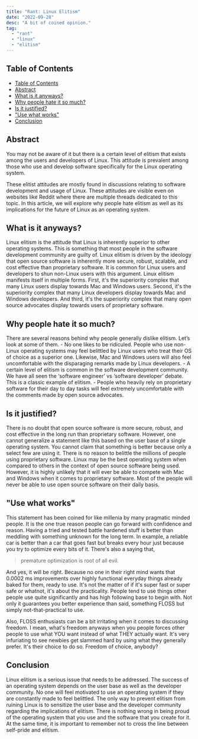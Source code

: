```yaml
---
title: "Rant: Linux Elitism"
date: "2022-09-28"
desc: "A bit of coined opinion."
tag:
  - "rant"
  - "linux"
  - "elitism"
---
```


## Table of Contents

- [Table of Contents](#table-of-contents)
- [Abstract](#abstract)
- [What is it anyways?](#what-is-it-anyways)
- [Why people hate it so much?](#why-people-hate-it-so-much)
- [Is it justified?](#is-it-justified)
- ["Use what works"](#use-what-works)
- [Conclusion](#conclusion)

## Abstract

You may not be aware of it but there is a certain level of elitism that exists among the users and developers of Linux. This attitude is prevalent among those who use and develop software specifically for the Linux operating system.

These elitist attitudes are mostly found in discussions relating to software development and usage of Linux. These attitudes are visible even on websites like Reddit where there are multiple threads dedicated to this topic. In this article, we will explore why people hate elitism as well as its implications for the future of Linux as an operating system.

## What is it anyways?

Linux elitism is the attitude that Linux is inherently superior to other operating systems. This is something that most people in the software development community are guilty of. Linux elitism is driven by the ideology that open source software is inherently more secure, robust, scalable, and cost effective than proprietary software. It is common for Linux users and developers to shun non-Linux users with this argument. Linux elitism manifests itself in multiple forms. First, it's the superiority complex that many Linux users display towards Mac and Windows users. Second, it's the superiority complex that many Linux developers display towards Mac and Windows developers. And third, it's the superiority complex that many open source advocates display towards users of proprietary software.

## Why people hate it so much?

There are several reasons behind why people generally dislike elitism. Let’s look at some of them. - No one likes to be ridiculed. People who use non-Linux operating systems may feel belittled by Linux users who treat their OS of choice as a superior one. Likewise, Mac and Windows users will also feel uncomfortable with the disparaging remarks made by Linux developers. - A certain level of elitism is common in the software development community. We have all seen the ‘software engineer’ vs ‘software developer’ debate. This is a classic example of elitism. - People who heavily rely on proprietary software for their day to day tasks will feel extremely uncomfortable with the comments made by open source advocates.

## Is it justified?

There is no doubt that open source software is more secure, robust, and cost effective in the long run than proprietary software. However, one cannot generalize a statement like this based on the user base of a single operating system. You cannot claim that something is better because only a select few are using it. There is no reason to belittle the millions of people using proprietary software. Linux may be the best operating system when compared to others in the context of open source software being used. However, it is highly unlikely that it will ever be able to compete with Mac and Windows when it comes to proprietary software. Most of the people will never be able to use open source software on their daily basis.

## "Use what works"

This statement has been coined for like millenia by many pragmatic minded people. It is the one true reason people can go forward with confidence and reason. Having a tried and tested battle hardened stuff is better than meddling with something unknown for the long term. In example, a reliable car is better than a car that goes fast but breaks every hour just because you try to optimize every bits of it. There's also a saying that,

> premature optimization is root of all evil.

And yes, it will be right. Because no one in their right mind wants that 0.0002 ms improvements over highly functional everyday things already baked for them, ready to use. It's not the matter of if it's super fast or super safe or whatnot, it's about the practicality. People tend to use things other people use quite significantly and has high following base to begin with. Not only it guarantees you better experience than said, something FLOSS but simply not-that-practical to use.

Also, FLOSS enthusiasts can be a bit irritating when it comes to discussing freedom. I mean, what's freedom anyways when you people forces other people to use what YOU want instead of what THEY actually want. It's very infuriating to see newbies get slammed hard by using what they generally prefer. It's their choice to do so. Freedom of choice, anybody?

## Conclusion

Linux elitism is a serious issue that needs to be addressed. The success of an operating system depends on the user base as well as the developer community. No one will feel motivated to use an operating system if they are constantly made to feel belittled. The only way to prevent elitism from ruining Linux is to sensitize the user base and the developer community regarding the implications of elitism. There is nothing wrong in being proud of the operating system that you use and the software that you create for it. At the same time, it is important to remember not to cross the line between self-pride and elitism.
